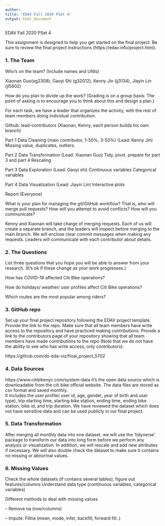 ```yaml
---
author:
title: "EDAV Fall 2020 PSet 4"
output: html_document
---
```


EDAV Fall 2020 PSet 4

This assignment is designed to help you get started on the final project. Be sure to review the final project instructions (https://edav.info/project.html).

### 1. The Team

Who's on the team? (Include names and UNIs)

Xiaonan Guo(xg2308), Gaoyi Shi (g32012), Kenny Jin (jj3134), Jiayin Lin (jl5802)

How do you plan to divide up the work? (Grading is on a group basis. The point of asking is to encourage you to think about this and design a plan.)

For each task, we have a leader that organizes the activity, with the rest of team members doing individual contribution. 
	
Github:  lead-contributors  (Xiaonan, Kenny, each person builds his own branch)

Part 1 Data Cleaning (main contributor, 1-50%, 3-50%) (Lead: Kenny Jin)
                      Missing value, duplicates, outliers.
                      
Part 2 Data Transformation (Lead: Xiaonan Guo)
                      Tidy, pivot. prepare for part 3 and part 4
                       Rescaling
                       
Part 3 Data Exploration (Lead: Gaoyi shi)
                      Continuous variables
                      Categorical variables
                      
Part 4 Data Visualization (Lead: Jiayin Lin)
                      Interactive plots
                      
Report (Everyone)

What is your plan for managing the git/GitHub workflow? That is, who will merge pull requests? How will you attempt to avoid conflicts? How will you communicate?

Kenny and Xiaonan will take charge of merging requests. Each of us will create a separate branch, and the leaders will inspect before merging to the main branch. We will enclose clear commit messages when making any requests. Leaders will communicate with each contributor about details. 

### 2. The Questions

List three questions that you hope you will be able to answer from your research.
(It's ok if these change as your work progresses.)

How has COVID-19 affected Citi Bike operations?

How do holidays/ weather/ user profiles affect Citi Bike operations?

Which routes are the most popular among riders?

### 3. GitHub repo

Set up your final project repository following the EDAV project template. Provide the link to the repo.
Make sure that all team members have write access to the repository and have practiced making contributions. Provide a link to the contributors page of your repository showing that all team members have made contributions to the repo (Note that we do not have the ability to see who has write access, only contributors):

https://github.com/ds-eda-viz/final_project_5702
 
### 4. Data Sources

https://www.citibikenyc.com/system-data
It's the open data source which is downloadable from the citi bike official website.
The data files are  stored as csv format and saved monthly.  
It includes the user profile( user id, age, gender, year of birth and user type), trip starting time, starting bike station, ending time, ending bike station, bike id, and trip duration.
We have reviewed the dataset which does not have sensitive data and can be used publicly in our final project.
 
### 5. Data Transformation

After merging all monthly data into one dataset, we will use the 'tidyverse' package to transform our data into long form before we perform any analysis or visualization. In addition, we will rescale and add new attributes if necessary.
We will also double check the dataset to make sure it contains no missing or abnormal values. 

### 6. Missing Values

Check the whole datasets (if contains several tables), figure out features/columns
Understand data type (continuous variables, categorical variables)

Different methods to deal with missing values

-- Remove na (row/columns)

-- Impute: Fillna (mean, mode, infer, backfill, forward fill..)
 